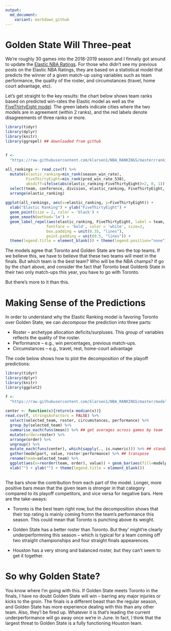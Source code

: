 ```yaml
---
output:
  md_document:
    variant: markdown_github
---
```

  
# Golden State Will Three-peat
  
We're roughly 30 games into the 2018-2019 season and I finnally got around to update the [Elastic NBA Ratings](https://github.com/klarsen1/NBA_RANKINGS). For those who didn't see my previous posts on the Elastic NBA Ratings, they are based on a statistical model that predicts the winner of a given match-up using variables such as team performance, the quality of the roster, and circumstances (travel, home court advantage, etc).

Let's get straight to the key results: the chart below shows team ranks based on predicted win-rates the Elastic model as well as the [FiveThirtyEight model](https://projects.fivethirtyeight.com/2019-nba-predictions/). The green labels indicate cities where the two models are in agreement (within 2 ranks), and the red labels denote disagreements of three ranks or more.


```r
library(tidyr)
library(dplyr)
library(knitr)
library(ggrepel) ## downloaded from github

 
f <-
  "https://raw.githubusercontent.com/klarsen1/NBA_RANKINGS/master/rankings/rankings_2018-12-13.csv"
 
all_rankings <- read.csv(f) %>%
  mutate(elastic_ranking=min_rank(season_win_rate),
         FiveThirtyEight=min_rank(pred_win_rate_538),
         absdiff=ifelse(abs(elastic_ranking-FiveThirtyEight)>2, 0, 1)) %>%
  select(team, conference, division, elastic_ranking, FiveThirtyEight, absdiff) %>%
  arrange(elastic_ranking)
 
ggplot(all_rankings, aes(x=elastic_ranking, y=FiveThirtyEight)) +
  xlab("Elastic Ranking") + ylab("FiveThirtyEight") +
  geom_point(size = 2, color = 'black') +
  geom_smooth(method='lm') + 
  geom_label_repel(aes(elastic_ranking, FiveThirtyEight, label = team, fill=factor(absdiff)),
                  fontface = 'bold', color = 'white', size=2,
                  box.padding = unit(0.35, "lines"),
                  point.padding = unit(0.5, "lines")) + 
  theme(legend.title = element_blank()) + theme(legend.position="none")

```

The models agree that Toronto and Golden State are two the top teams. If we believe this, we have to believe that these two teams will meet in the finals. But which team is the best team? Who will be the NBA champs? If go by the chart above, and consider the fact that Toronto beat Goldenb State in their two only match-ups this year, you have to go with Toronto.

But there's more to it than this. 

# Making Sense of the Predictions

In order to understand why the Elastic Ranking model is favoring Toronto over Golden State, we can *decompose* the prediction into three parts:

* Roster -- archetype allocation deficits/surpluses. This group of variables reflects the quality of the roster.
* Performance -- e.g., win percentages, previous match-ups.
* Circumstances -- e.g., travel, rest, home-court advantage
 
The code below shows how to plot the decomposition of the playoff predictions:
 
```r
library(tidyr)
library(dplyr)
library(knitr)
library(ggplot2)

f <-
  "https://raw.githubusercontent.com/klarsen1/NBA_RANKINGS/master/modeldetails/score_decomp_2018-12-13.csv"
 
center <- function(x){return(x-median(x))}
read.csv(f, stringsAsFactors = FALSE) %>%
  select(selected_team, roster, circumstances, performance) %>%
  group_by(selected_team) %>%
  summarise_each(funs(mean)) %>% ## get averages across games by team
  mutate(order=roster) %>%
  arrange(order) %>%
  ungroup() %>%
  mutate_each(funs(center), which(sapply(., is.numeric))) %>% ## standardize across teams
  gather(modelpart, value, roster:performance) %>% ## transpose
  rename(team=selected_team) %>%
  ggplot(aes(x=reorder(team, order), value)) + geom_bar(aes(fill=modelpart), stat="identity") + coord_flip() +
  xlab("") + ylab("") + theme(legend.title = element_blank())
 
```

The bars show the contribution from each part of the model. Longer, more positive bars mean that the given team is stronger in that category compared to its playoff competitors, and vice versa for negative bars. Here are the take-aways:

* Toronto is the best team right now, but the decomposition shows that their top rating is mainly coming fromn the team's performance this season. This could mean that Toronto is punching above its weight.

* Golden State has a better roster than Toronto. But they' might're clearly underperformning this season -- which is typical for a team coming off two straight championships and four straight finals appearences.

* Houston has a very strong and balanced roster, but they can't seem to get it together.

# So why Golden State?

You know where I'm going with this. If Golden State meets Toronto in the finals, I have no doubt Golden State will win --  barring any major injuries or kicks to the groin. The finals is a different beast than the regular season, and Golden State has more experience dealing with this than any other team. Also, they'l be fired up. Whatever it is that's leading the current underperformance will go away once we're in June. In fact, I think that the largest threat to Golden State is a fully functioning Houston team.


